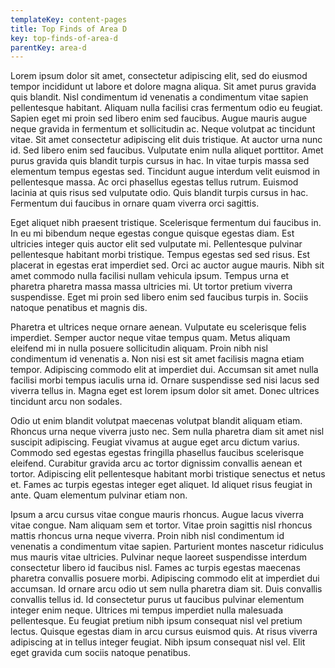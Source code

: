 ```yaml
---
templateKey: content-pages
title: Top Finds of Area D
key: top-finds-of-area-d
parentKey: area-d
---
```

Lorem ipsum dolor sit amet, consectetur adipiscing elit, sed do eiusmod tempor incididunt ut labore et dolore magna aliqua. Sit amet purus gravida quis blandit. Nisl condimentum id venenatis a condimentum vitae sapien pellentesque habitant. Aliquam nulla facilisi cras fermentum odio eu feugiat. Sapien eget mi proin sed libero enim sed faucibus. Augue mauris augue neque gravida in fermentum et sollicitudin ac. Neque volutpat ac tincidunt vitae. Sit amet consectetur adipiscing elit duis tristique. At auctor urna nunc id. Sed libero enim sed faucibus. Vulputate enim nulla aliquet porttitor. Amet purus gravida quis blandit turpis cursus in hac. In vitae turpis massa sed elementum tempus egestas sed. Tincidunt augue interdum velit euismod in pellentesque massa. Ac orci phasellus egestas tellus rutrum. Euismod lacinia at quis risus sed vulputate odio. Quis blandit turpis cursus in hac. Fermentum dui faucibus in ornare quam viverra orci sagittis.



Eget aliquet nibh praesent tristique. Scelerisque fermentum dui faucibus in. In eu mi bibendum neque egestas congue quisque egestas diam. Est ultricies integer quis auctor elit sed vulputate mi. Pellentesque pulvinar pellentesque habitant morbi tristique. Tempus egestas sed sed risus. Est placerat in egestas erat imperdiet sed. Orci ac auctor augue mauris. Nibh sit amet commodo nulla facilisi nullam vehicula ipsum. Tempus urna et pharetra pharetra massa massa ultricies mi. Ut tortor pretium viverra suspendisse. Eget mi proin sed libero enim sed faucibus turpis in. Sociis natoque penatibus et magnis dis.



Pharetra et ultrices neque ornare aenean. Vulputate eu scelerisque felis imperdiet. Semper auctor neque vitae tempus quam. Metus aliquam eleifend mi in nulla posuere sollicitudin aliquam. Proin nibh nisl condimentum id venenatis a. Non nisi est sit amet facilisis magna etiam tempor. Adipiscing commodo elit at imperdiet dui. Accumsan sit amet nulla facilisi morbi tempus iaculis urna id. Ornare suspendisse sed nisi lacus sed viverra tellus in. Magna eget est lorem ipsum dolor sit amet. Donec ultrices tincidunt arcu non sodales.



Odio ut enim blandit volutpat maecenas volutpat blandit aliquam etiam. Rhoncus urna neque viverra justo nec. Sem nulla pharetra diam sit amet nisl suscipit adipiscing. Feugiat vivamus at augue eget arcu dictum varius. Commodo sed egestas egestas fringilla phasellus faucibus scelerisque eleifend. Curabitur gravida arcu ac tortor dignissim convallis aenean et tortor. Adipiscing elit pellentesque habitant morbi tristique senectus et netus et. Fames ac turpis egestas integer eget aliquet. Id aliquet risus feugiat in ante. Quam elementum pulvinar etiam non.



Ipsum a arcu cursus vitae congue mauris rhoncus. Augue lacus viverra vitae congue. Nam aliquam sem et tortor. Vitae proin sagittis nisl rhoncus mattis rhoncus urna neque viverra. Proin nibh nisl condimentum id venenatis a condimentum vitae sapien. Parturient montes nascetur ridiculus mus mauris vitae ultricies. Pulvinar neque laoreet suspendisse interdum consectetur libero id faucibus nisl. Fames ac turpis egestas maecenas pharetra convallis posuere morbi. Adipiscing commodo elit at imperdiet dui accumsan. Id ornare arcu odio ut sem nulla pharetra diam sit. Duis convallis convallis tellus id. Id consectetur purus ut faucibus pulvinar elementum integer enim neque. Ultrices mi tempus imperdiet nulla malesuada pellentesque. Eu feugiat pretium nibh ipsum consequat nisl vel pretium lectus. Quisque egestas diam in arcu cursus euismod quis. At risus viverra adipiscing at in tellus integer feugiat. Nibh ipsum consequat nisl vel. Elit eget gravida cum sociis natoque penatibus.
